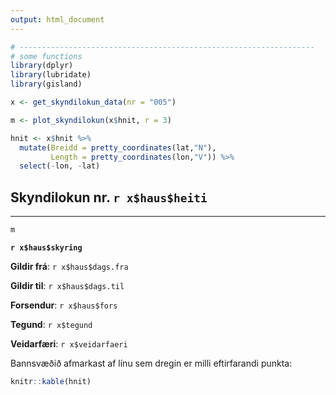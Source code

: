 ```yaml
---
output: html_document
---
```


```r
# ------------------------------------------------------------------
# some functions
library(dplyr)
library(lubridate)
library(gisland)
```


```r
x <- get_skyndilokun_data(nr = "005")

m <- plot_skyndilokun(x$hnit, r = 3)

hnit <- x$hnit %>%
  mutate(Breidd = pretty_coordinates(lat,"N"),
         Length = pretty_coordinates(lon,"V")) %>%
  select(-lon, -lat)
```

## Skyndilokun nr. `r x$haus$heiti`
_______

```r
m
```

__`r x$haus$skyring`__

__Gildir frá__: `r x$haus$dags.fra`

__Gildir til__: `r x$haus$dags.til`

__Forsendur__: `r x$haus$fors`

__Tegund__: `r x$tegund`

__Veidarfæri__: `r x$veidarfaeri`

Bannsvæðið afmarkast af línu sem dregin er milli eftirfarandi punkta:
```r
knitr::kable(hnit)
```
